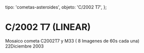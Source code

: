 
  tipo: 'cometas-asteroides',
  objeto: 'C/2002 T7',
};

# C/2002 T7 (LINEAR)

<Imagen
  src="registro/c2002-t7_20031222_c2002t7-22dicembre2003-suma-de-8-imagenes-de-60s.jpg"
  fecha="20031222"
/>

Mosaico cometa C2002T7 y M33 ( 8 Imagenes de 60s cada una) 22Diciembre 2003